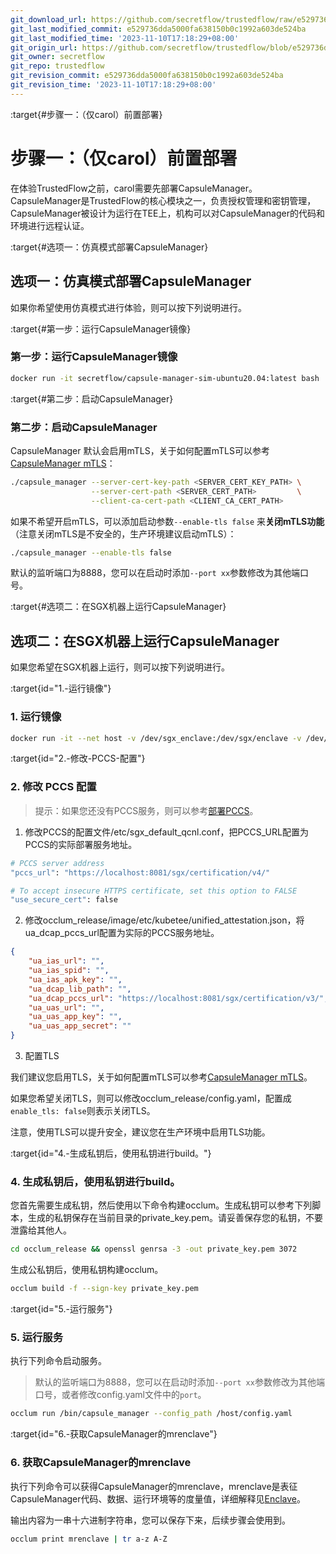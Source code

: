 ```yaml
---
git_download_url: https://github.com/secretflow/trustedflow/raw/e529736dda5000fa638150b0c1992a603de524ba/docs/quick_start/step1.ipynb
git_last_modified_commit: e529736dda5000fa638150b0c1992a603de524ba
git_last_modified_time: '2023-11-10T17:18:29+08:00'
git_origin_url: https://github.com/secretflow/trustedflow/blob/e529736dda5000fa638150b0c1992a603de524ba/docs/quick_start/step1.ipynb
git_owner: secretflow
git_repo: trustedflow
git_revision_commit: e529736dda5000fa638150b0c1992a603de524ba
git_revision_time: '2023-11-10T17:18:29+08:00'
---
```


:target{#步骤一：（仅carol）前置部署}

# 步骤一：（仅carol）前置部署

在体验TrustedFlow之前，carol需要先部署CapsuleManager。CapsuleManager是TrustedFlow的核心模块之一，负责授权管理和密钥管理，CapsuleManager被设计为运行在TEE上，机构可以对CapsuleManager的代码和环境进行远程认证。

:target{#选项一：仿真模式部署CapsuleManager}

## 选项一：仿真模式部署CapsuleManager

如果你希望使用仿真模式进行体验，则可以按下列说明进行。

:target{#第一步：运行CapsuleManager镜像}

### 第一步：运行CapsuleManager镜像

```bash
docker run -it secretflow/capsule-manager-sim-ubuntu20.04:latest bash
```

:target{#第二步：启动CapsuleManager}

### 第二步：启动CapsuleManager

CapsuleManager 默认会启用mTLS，关于如何配置mTLS可以参考[CapsuleManager mTLS](https://github.com/secretflow/capsule-manager/blob/master/README.md#mutual-tls)：

```bash
./capsule_manager --server-cert-key-path <SERVER_CERT_KEY_PATH> \
                  --server-cert-path <SERVER_CERT_PATH>         \
                  --client-ca-cert-path <CLIENT_CA_CERT_PATH>
```

如果不希望开启mTLS，可以添加启动参数`--enable-tls false` 来<strong>关闭mTLS功能</strong>（注意关闭mTLS是不安全的，生产环境建议启动mTLS）：

```bash
./capsule_manager --enable-tls false
```

默认的监听端口为8888，您可以在启动时添加`--port xx`参数修改为其他端口号。

:target{#选项二：在SGX机器上运行CapsuleManager}

## 选项二：在SGX机器上运行CapsuleManager

如果您希望在SGX机器上运行，则可以按下列说明进行。

:target{id="1.-运行镜像"}

### 1. 运行镜像

```bash
docker run -it --net host -v /dev/sgx_enclave:/dev/sgx/enclave -v /dev/sgx_provision:/dev/sgx/provision --privileged=true secretflow/capsule-manager-ubuntu20.04:latest
```

:target{id="2.-修改-PCCS-配置"}

### 2. 修改 PCCS 配置

> 提示：如果您还没有PCCS服务，则可以参考[部署PCCS](../architecture/tee/sgx.mdx#how-to-deploy-pccs-service)。

1. 修改PCCS的配置文件/etc/sgx\_default\_qcnl.conf，把PCCS\_URL配置为PCCS的实际部署服务地址。

```bash
# PCCS server address
"pccs_url": "https://localhost:8081/sgx/certification/v4/"

# To accept insecure HTTPS certificate, set this option to FALSE
"use_secure_cert": false
```

2. 修改occlum\_release/image/etc/kubetee/unified\_attestation.json，将ua\_dcap\_pccs\_url配置为实际的PCCS服务地址。

```json
{
    "ua_ias_url": "",
    "ua_ias_spid": "",
    "ua_ias_apk_key": "",
    "ua_dcap_lib_path": "",
    "ua_dcap_pccs_url": "https://localhost:8081/sgx/certification/v3/",
    "ua_uas_url": "",
    "ua_uas_app_key": "",
    "ua_uas_app_secret": ""
}
```

3. 配置TLS

我们建议您启用TLS，关于如何配置mTLS可以参考[CapsuleManager mTLS](https://github.com/secretflow/capsule-manager/blob/master/README.md#mutual-tls)。

如果您希望关闭TLS，则可以修改occlum\_release/config.yaml，配置成`enable_tls: false`则表示关闭TLS。

注意，使用TLS可以提升安全，建议您在生产环境中启用TLS功能。

:target{id="4.-生成私钥后，使用私钥进行build。"}

### 4. 生成私钥后，使用私钥进行build。

您首先需要生成私钥，然后使用以下命令构建occlum。生成私钥可以参考下列脚本，生成的私钥保存在当前目录的private\_key.pem。请妥善保存您的私钥，不要泄露给其他人。

```bash
cd occlum_release && openssl genrsa -3 -out private_key.pem 3072
```

生成公私钥后，使用私钥构建occlum。

```bash
occlum build -f --sign-key private_key.pem
```

:target{id="5.-运行服务"}

### 5. 运行服务

执行下列命令启动服务。

> 默认的监听端口为8888，您可以在启动时添加`--port xx`参数修改为其他端口号，或者修改config.yaml文件中的`port`。

```bash
occlum run /bin/capsule_manager --config_path /host/config.yaml
```

:target{id="6.-获取CapsuleManager的mrenclave"}

### 6. 获取CapsuleManager的mrenclave

执行下列命令可以获得CapsuleManager的mrenclave，mrenclave是表征CapsuleManager代码、数据、运行环境等的度量值，详细解释见[Enclave](../architecture/tee/sgx.mdx#enclave)。

输出内容为一串十六进制字符串，您可以保存下来，后续步骤会使用到。

```bash
occlum print mrenclave | tr a-z A-Z
```

